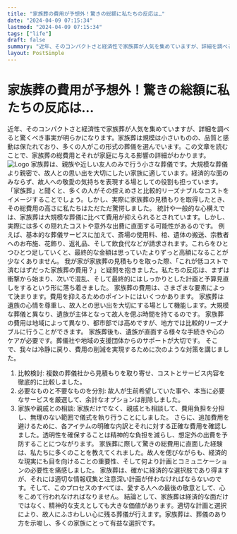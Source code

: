 ```yaml
---
title: "家族葬の費用が予想外！驚きの総額に私たちの反応は…"
date: "2024-04-09 07:15:34"
lastmod: "2024-04-09 07:15:34"
tags: ["life"]
draft: false
summary: "近年、そのコンパクトさと経済性で家族葬が人気を集めていますが、詳細を調べると驚くべき事実が明らかになります。家族葬は規模は小さいものの、品質と感動は保たれており、多くの人がこの形式の葬儀を選んでいます。この文章を読むことで、家族葬の総費用とそれが家庭に与える影響の詳細がわかります。"
layout: PostSimple
---
```

# 家族葬の費用が予想外！驚きの総額に私たちの反応は…
近年、そのコンパクトさと経済性で家族葬が人気を集めていますが、詳細を調べると驚くべき事実が明らかになります。家族葬は規模は小さいものの、品質と感動は保たれており、多くの人がこの形式の葬儀を選んでいます。この文章を読むことで、家族葬の総費用とそれが家庭に与える影響の詳細がわかります。
<img alt="Logo" src="https://cdn.seniorsselection.com/upload-logo/ja-funeral-new-2.webp"/>
家族葬は、親族や近しい友人のみで行う小さな葬儀です。大規模な葬儀より親密で、故人との思い出を大切にしたい家族に適しています。経済的な面のみならず、故人への敬愛の気持ちを表現する場としての役割も担っています。
「家族葬」と聞くと、多くの人がその控えめさと比較的リーズナブルなコストをイメージすることでしょう。しかし、実際に家族葬の見積もりを取得したとき、その総費用の高さに私たちはただただ驚愕しました。
統計や一般的な心構えでは、家族葬は大規模な葬儀に比べて費用が抑えられるとされています。しかし、実際には多くの隠れたコストや意外な出費に直面する可能性があるのです。
例えば、基本的な葬儀サービスに加えて、斎場の使用料、棺、遺体の搬送、宗教者へのお布施、花飾り、返礼品、そして飲食代などが請求されます。これらをひとつひとつ足していくと、最終的な金額は思っていたよりずっと高額になることが少なくありません。
我が家が家族葬の見積もりを取った際、「これが低コストで済むはずだった家族葬の費用？」と疑問を抱きました。私たちの反応は、まずは衝撃から始まり、次いで混乱、そして最終的にはしっかりとした計画と予算見直しをするという形に落ち着きました。
家族葬の費用は、さまざまな要素によって決まります。費用を抑えるためのポイントにはいくつかあります。
家族葬は遺族の心情を尊重し、故人との思い出を大切にする場として機能します。大規模な葬儀と異なり、遺族が主体となって故人を偲ぶ時間を持てるのです。
家族葬の費用は地域によって異なり、都市部では高めですが、地方では比較的リーズナブルに行うことができます。
家族葬後も、遺族が直面する様々な手続きや心のケアが必要です。葬儀社や地域の支援団体からのサポートが大切です。
そこで、我々は冷静に戻り、費用の削減を実現するために次のような対策を講じました。
1. 比較検討:
複数の葬儀社から見積もりを取り寄せ、コストとサービス内容を徹底的に比較しました。
2. 必要なものと不要なものを分別:
故人が生前希望していた事や、本当に必要なサービスを厳選して、余計なオプションは削除しました。
3. 家族や親戚との相談:
家族だけでなく、親戚とも相談して、費用負担を分担し、無理のない範囲で儀式を執り行うことにしました。
さらに、追加費用を避けるために、各アイテムの明確な内訳とそれに対する正確な費用を確認しました。透明性を確保することは精神的な負担を減らし、想定外の出費を予防することにつながります。
家族葬に際して驚きの総費用に直面した経験は、私たちに多くのことを教えてくれました。故人を偲びながらも、経済的な現実にも目を向けることの重要性、そして何より計画とコミュニケーションの必要性を痛感しました。
家族葬は、確かに経済的な選択肢であり得ますが、それには適切な情報収集と注意深い計画が伴わなければならないのです。そして、このプロセスのすべては、愛する人への最後の敬意として、心をこめて行われなければなりません。
結論として、家族葬は経済的な面だけではなく、精神的な支えとしても大きな価値があります。適切な計画と選択により、故人にふさわしい心に残る葬儀が行えます。家族葬は、葬儀のあり方を示唆し、多くの家族にとって有益な選択です。
        